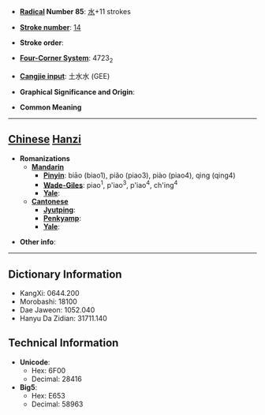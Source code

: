 * '''[[Wiktionary:Chinese radical index| Radical]] Number 85''': [[Wiktionary:Chinese radical index 水|水]]+11 strokes

* '''[[Wiktionary:Chinese total strokes index|Stroke number]]''': [[Wiktionary:Chinese total strokes index 14|14]]

* '''Stroke order''': 

* '''[[Wiktionary:Chinese four corner index|Four-Corner System]]''': 4723<sub>2</sub>

* '''[[Wiktionary:Chinese Cangjie index|Cangjie input]]''': 土水水 (GEE)

* '''Graphical Significance and Origin''': 

* '''Common Meaning'''

----

== [[Chinese]] [[Hanzi]] ==

* '''Romanizations'''
** '''[[Mandarin]]'''
*** '''[[Pinyin]]''': biāo (biao1), piǎo (piao3), piào (piao4), qìng (qing4)
*** '''[[Wade-Giles]]''': piao<sup>1</sup>, p'iao<sup>3</sup>, p'iao<sup>4</sup>, ch'ing<sup>4</sup>
*** '''[[Yale]]''': 
** '''[[Cantonese]]'''
*** '''[[Jyutping]]''':
*** '''[[Penkyamp]]''': 
*** '''[[Yale]]''': 

* '''Other info''': 

----

== Dictionary Information ==

* KangXi: 0644.200
* Morobashi: 18100
* Dae Jaweon: 1052.040
* Hanyu Da Zidian: 31711.140

== Technical Information ==

* '''Unicode''':
** Hex: 6F00
** Decimal: 28416
* '''Big5''':
** Hex: E653
** Decimal: 58963